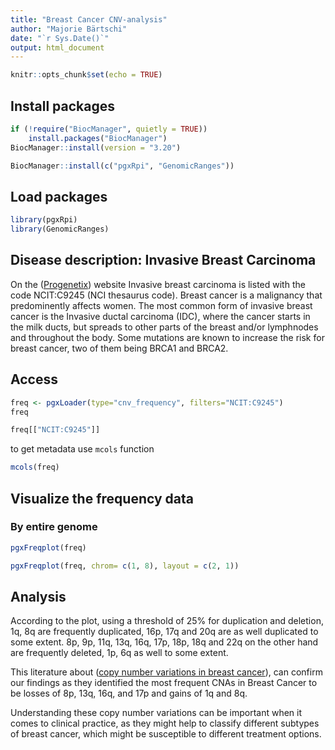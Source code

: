 ---
title: "Breast Cancer CNV-analysis"
author: "Majorie Bärtschi"
date: "`r Sys.Date()`"
output: html_document
---

```{r setup, include=FALSE}
knitr::opts_chunk$set(echo = TRUE)
```

## Install packages
```{r eval=FALSE}
if (!require("BiocManager", quietly = TRUE))
    install.packages("BiocManager")
BiocManager::install(version = "3.20")

BiocManager::install(c("pgxRpi", "GenomicRanges"))

```
## Load packages
```{r}
library(pgxRpi)
library(GenomicRanges)
```

## Disease description: Invasive Breast Carcinoma

On the ([Progenetix](https://www.progenetix.org/subset/?id=NCIT:C9245&datasetIds=progenetix)) website Invasive breast carcinoma is listed with the code NCIT:C9245 (NCI thesaurus code). Breast cancer is a malignancy that predominently affects women. The most common form of invasive breast cancer is the Invasive ductal carcinoma (IDC), where the cancer starts in the  milk ducts, but spreads to other parts of the breast and/or lymphnodes and throughout the body. Some mutations are known to increase the risk for breast cancer, two of them being BRCA1 and BRCA2. 


## Access 
```{r}
freq <- pgxLoader(type="cnv_frequency", filters="NCIT:C9245")
freq
```

```{r}
freq[["NCIT:C9245"]]
```

to get metadata use `mcols` function

```{r}
mcols(freq)
```

## Visualize the frequency data

### By entire genome

```{r, fig.width=12, fig.height=6}
pgxFreqplot(freq)
```

```{r, fig.width=12, fig.height=6}
pgxFreqplot(freq, chrom= c(1, 8), layout = c(2, 1))
```


## Analysis

According to the plot, using a threshold of 25% for duplication and deletion, 1q, 8q are frequently duplicated, 16p, 17q and 20q are as well duplicated to some extent. 8p, 9p, 11q, 13q, 16q, 17p, 18p, 18q and 22q on the other hand are frequently deleted, 1p, 6q as well to some extent.

This literature about ([copy number variations in breast cancer](https://doi.org/10.1016/j.molmed.2024.04.017)), can confirm our findings as they identified the most frequent CNAs in Breast Cancer to be losses of 8p, 13q, 16q, and 17p and gains of 1q and 8q.

Understanding these copy number variations can be important when it comes to clinical practice, as they might help to classify different subtypes of breast cancer, which might be susceptible to different treatment options.

